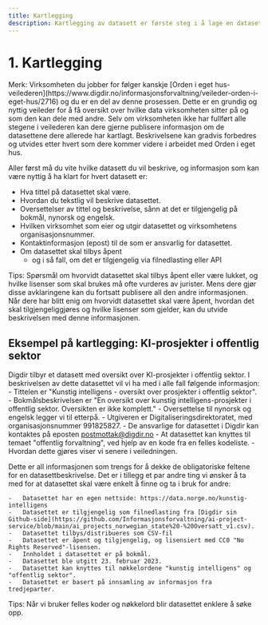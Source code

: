 ```yaml
---
title: Kartlegging
description: Kartlegging av datasett er første steg i å lage en datasettbeskrivelse.
---
```


# 1. Kartlegging

<Alert size='sm'>
    Merk: Virksomheten du jobber for følger kanskje [Orden i eget
    hus-veilederen](https://www.digdir.no/informasjonsforvaltning/veileder-orden-i-eget-hus/2716) og du er en del av
    denne prosessen. Dette er en grundig og nyttig veileder for å få oversikt over hvilke data virksomheten sitter på og
    som den kan dele med andre. Selv om virksomheten ikke har fullført alle stegene i veilederen kan dere gjerne
    publisere informasjon om de datasettene dere allerede har kartlagt. Beskrivelsene kan gradvis forbedres og utvides
    etter hvert som dere kommer videre i arbeidet med Orden i eget hus.
</Alert>

Aller først må du vite hvilke datasett du vil beskrive, og informasjon som kan være nyttig å ha klart for hvert datasett er:

-   Hva tittel på datasettet skal være.
-   Hvordan du tekstlig vil beskrive datasettet.
-   Oversettelser av tittel og beskrivelse, sånn at det er tilgjengelig på bokmål, nynorsk og engelsk.
-   Hvilken virksomhet som eier og utgir datasettet og virksomhetens organisasjonsnummer.
-   Kontaktinformasjon (epost) til de som er ansvarlig for datasettet.
-   Om datasettet skal tilbys åpent
    -   og i så fall, om det er tilgjengelig via filnedlasting eller API

<Alert size='sm'>
    Tips: Spørsmål om hvorvidt datasettet skal tilbys åpent eller være lukket, og hvilke lisenser som skal brukes må ofte vurderes av jurister. Mens dere gjør disse avklaringene kan du fortsatt publisere all den andre informasjonen. Når
    dere har blitt enig om hvorvidt datasettet skal være åpent, hvordan det skal tilgjengeliggjøres og hvilke lisenser
    som gjelder, kan du utvide beskrivelsen med denne informasjonen.
</Alert>

## Eksempel på kartlegging: KI-prosjekter i offentlig sektor

Digdir tilbyr et datasett med oversikt over KI-prosjekter i offentlig sektor. I beskrivelsen av dette datasettet vil vi ha med i alle fall følgende informasjon: - Tittelen er "Kunstig intelligens - oversikt over prosjekter i offentlig sektor". - Bokmålsbeskrivelsen er "En oversikt over kunstig intelligens-prosjekter i offentlig sektor. Oversikten er ikke komplett." - Oversettelse til nynorsk og engelsk legger vi til etterpå. - Utgiveren er Digitaliseringsdirektoratet, med organisasjonsnummer 991825827. - De ansvarlige for datasettet i Digdir kan kontaktes på eposten postmottak@digdir.no - At datasettet kan knyttes til temaet "offentlig forvaltning", ved hjelp av en kode fra en felles kodeliste. - Hvordan dette gjøres viser vi senere i veiledningen.

Dette er all informasjonen som trengs for å dekke de obligatoriske feltene for en datasettbeskrivelse. Det er i tillegg et par andre ting vi ønsker å ta med for at datasettet skal være enkelt å finne og ta i bruk for andre:

    -   Datasettet har en egen nettside: https://data.norge.no/kunstig-intelligens
    -   Datasettet er tilgjengelig som filnedlasting fra [Digdir sin Github-side](https://github.com/Informasjonsforvaltning/ai-project-service/blob/main/ai_projects_norwegian_state%20-%20Oversatt_v1.csv).
    -   Datasettet tilbys/distribueres som CSV-fil
    -   Datasettet er åpent og tilgjengelig, og lisensiert med CC0 "No Rights Reserved"-lisensen.
    -   Innholdet i datasettet er på bokmål.
    -   Datasettet ble utgitt 23. februar 2023.
    -   Datasettet kan knyttes til nøkkelordene "kunstig intelligens" og "offentlig sektor".
    -   Datasettet er basert på innsamling av informasjon fra tredjeparter.

<Alert size='sm'>Tips: Når vi bruker felles koder og nøkkelord blir datasettet enklere å søke opp.</Alert>
